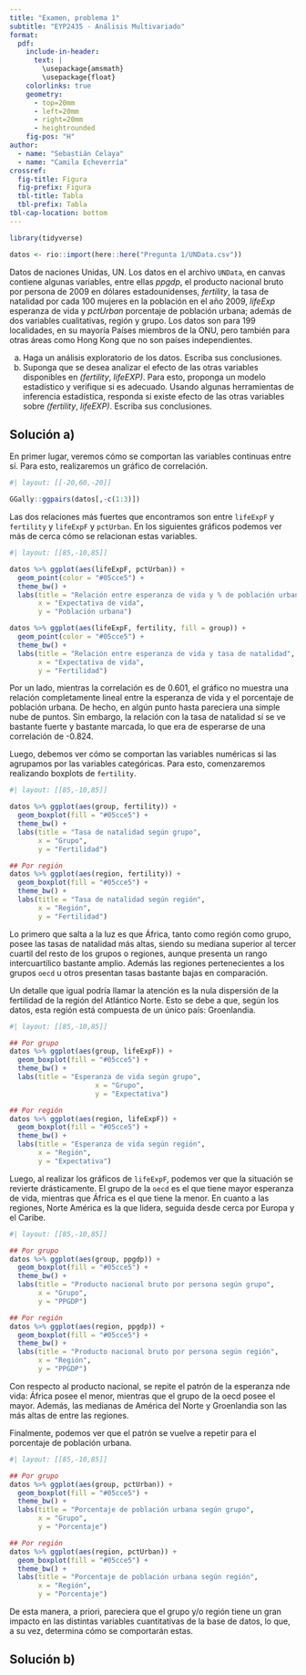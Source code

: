 ```yaml
---
title: "Examen, problema 1"
subtitle: "EYP2435 - Análisis Multivariado"
format: 
  pdf: 
    include-in-header: 
      text: |
        \usepackage{amsmath}
        \usepackage{float}
    colorlinks: true
    geometry:
      - top=20mm
      - left=20mm
      - right=20mm
      - heightrounded
    fig-pos: "H"
author: 
  - name: "Sebastián Celaya"
  - name: "Camila Echeverría"
crossref:
  fig-title: Figura
  fig-prefix: Figura
  tbl-title: Tabla
  tbl-prefix: Tabla
tbl-cap-location: bottom
---
```


```r
library(tidyverse)

datos <- rio::import(here::here("Pregunta 1/UNData.csv"))
```


Datos de naciones Unidas, UN. Los datos en el archivo `UNData`, en canvas contiene algunas variables, entre ellas _ppgdp_, el producto nacional bruto por persona de 2009 en dólares estadounidenses, _fertility_, la tasa de natalidad por cada 100 mujeres en la población en el año 2009, _lifeExp_ esperanza de vida y _pctUrban_ porcentaje de población urbana; además de dos variables cualitativas, región y grupo. Los datos son para 199 localidades, en su mayoría Países miembros de la ONU, pero también para otras áreas como Hong Kong que no son países independientes.

a) Haga un análisis exploratorio de los datos. Escriba sus conclusiones.
b) Suponga que se desea analizar el efecto de las otras variables disponibles en _(fertility_, _lifeEXP)_. Para esto, proponga un modelo estadístico y verifique si es adecuado. Usando algunas herramientas de inferencia estadística, responda si existe efecto de las otras variables sobre _(fertility_, _lifeEXP)_. Escriba sus conclusiones.

## Solución a)

En primer lugar, veremos cómo se comportan las variables continuas entre sí. Para esto, realizaremos un gráfico de correlación.

```r
#| layout: [[-20,60,-20]]

GGally::ggpairs(datos[,-c(1:3)])
```

Las dos relaciones más fuertes que encontramos son entre `lifeExpF` y `fertility` y `lifeExpF` y `pctUrban`. En los siguientes gráficos podemos ver más de cerca cómo se relacionan estas variables.

```r
#| layout: [[85,-10,85]]

datos %>% ggplot(aes(lifeExpF, pctUrban)) +
  geom_point(color = "#05cce5") + 
  theme_bw() +
  labs(title = "Relación entre esperanza de vida y % de población urbana",
       x = "Expectativa de vida",
       y = "Población urbana")

datos %>% ggplot(aes(lifeExpF, fertility, fill = group)) +
  geom_point(color = "#05cce5") + 
  theme_bw() +
  labs(title = "Relación entre esperanza de vida y tasa de natalidad",
       x = "Expectativa de vida",
       y = "Fertilidad")
```

Por un lado, mientras la correlación es de 0.601, el gráfico no muestra una relación completamente lineal entre la esperanza de vida y el porcentaje de población urbana. De hecho, en algún punto hasta pareciera una simple nube de puntos. Sin embargo, la relación con la tasa de natalidad sí se ve bastante fuerte y bastante marcada, lo que era de esperarse de una correlación de -0.824.

Luego, debemos ver cómo se comportan las variables numéricas si las agrupamos por las variables categóricas. Para esto, comenzaremos realizando boxplots de `fertility`.

```r
#| layout: [[85,-10,85]]

datos %>% ggplot(aes(group, fertility)) +
  geom_boxplot(fill = "#05cce5") +
  theme_bw() +
  labs(title = "Tasa de natalidad según grupo",
       x = "Grupo",
       y = "Fertilidad")

## Por región
datos %>% ggplot(aes(region, fertility)) +
  geom_boxplot(fill = "#05cce5") +
  theme_bw() +
  labs(title = "Tasa de natalidad según región",
       x = "Región",
       y = "Fertilidad")
```

Lo primero que salta a la luz es que África, tanto como región como grupo, posee las tasas de natalidad más altas, siendo su mediana superior al tercer cuartil del resto de los grupos o regiones, aunque presenta un rango intercuartílico bastante amplio. Además las regiones pertenecientes a los grupos `oecd` u otros presentan tasas bastante bajas en comparación.

Un detalle que igual podría llamar la atención es la nula dispersión de la fertilidad de la región del Atlántico Norte. Esto se debe a que, según los datos, esta región está compuesta de un único país: Groenlandia.

\newpage

```r
#| layout: [[85,-10,85]]

## Por grupo
datos %>% ggplot(aes(group, lifeExpF)) +
  geom_boxplot(fill = "#05cce5") +
  theme_bw() +
  labs(title = "Esperanza de vida según grupo",
                     x = "Grupo",
                     y = "Expectativa")

## Por región
datos %>% ggplot(aes(region, lifeExpF)) +
  geom_boxplot(fill = "#05cce5") +
  theme_bw() +
  labs(title = "Esperanza de vida según región",
       x = "Región",
       y = "Expectativa")
```

Luego, al realizar los gráficos de `lifeExpF`, podemos ver que la situación se revierte drásticamente. El grupo de la `oecd` es el que tiene mayor esperanza de vida, mientras que África es el que tiene la menor. En cuanto a las regiones, Norte América es la que lidera, seguida desde cerca por Europa y el Caribe.

```r
#| layout: [[85,-10,85]]

## Por grupo
datos %>% ggplot(aes(group, ppgdp)) +
  geom_boxplot(fill = "#05cce5") +
  theme_bw() +
  labs(title = "Producto nacional bruto por persona según grupo",
       x = "Grupo",
       y = "PPGDP")

## Por región
datos %>% ggplot(aes(region, ppgdp)) +
  geom_boxplot(fill = "#05cce5") +
  theme_bw() +
  labs(title = "Producto nacional bruto por persona según región",
       x = "Región",
       y = "PPGDP")
```

Con respecto al producto nacional, se repite el patrón de la esperanza nde vida: África posee el menor, mientras que el grupo de la oecd posee el mayor. Además, las medianas de América del Norte y Groenlandia son las más altas de entre las regiones. 

Finalmente, podemos ver que el patrón se vuelve a repetir para el porcentaje de población urbana.

```r
#| layout: [[85,-10,85]]

## Por grupo
datos %>% ggplot(aes(group, pctUrban)) +
  geom_boxplot(fill = "#05cce5") +
  theme_bw() +
  labs(title = "Porcentaje de población urbana según grupo",
       x = "Grupo",
       y = "Porcentaje")

## Por región
datos %>% ggplot(aes(region, pctUrban)) +
  geom_boxplot(fill = "#05cce5") +
  theme_bw() +
  labs(title = "Porcentaje de población urbana según región",
       x = "Región",
       y = "Porcentaje")
```

De esta manera, a priori, pareciera que el grupo y/o región tiene un gran impacto en las distintas variables cuantitativas de la base de datos, lo que, a su vez, determina cómo se comportarán estas.

## Solución b)
